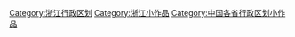 {{Hiddencat}}
[[Category:浙江行政区划|Category:浙江行政区划]]
[[Category:浙江小作品|Category:浙江小作品]]
[[Category:中国各省行政区划小作品|Category:中国各省行政区划小作品]]
